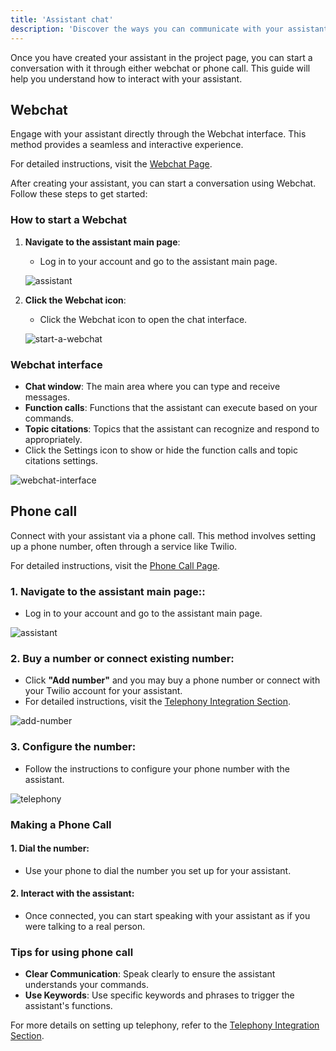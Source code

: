 ```yaml
---
title: 'Assistant chat'
description: 'Discover the ways you can communicate with your assistant using Webchat or phone calls.'
---
```


Once you have created your assistant in the project page, you can start a conversation with it through either webchat or phone call. This guide will help you understand how to interact with your assistant.

## Webchat

Engage with your assistant directly through the Webchat interface. This method provides a seamless and interactive experience.

For detailed instructions, visit the [Webchat Page](./test-webchat).

After creating your assistant, you can start a conversation using Webchat. Follow these steps to get started:

### How to start a Webchat

1. **Navigate to the assistant main page**:
   - Log in to your account and go to the assistant main page.

   ![assistant](/images/02-03-02-01-assistant.png)

2. **Click the Webchat icon**:
   - Click the Webchat icon to open the chat interface.

   ![start-a-webchat](/images/02-03-02-02-start-a-webchat.png)

### Webchat interface

- **Chat window**: The main area where you can type and receive messages.
- **Function calls**: Functions that the assistant can execute based on your commands.
- **Topic citations**: Topics that the assistant can recognize and respond to appropriately.
- Click the Settings icon to show or hide the function calls and topic citations settings.

![webchat-interface](/images/02-03-02-03-webchat-interface.png)

## Phone call

Connect with your assistant via a phone call. This method involves setting up a phone number, often through a service like Twilio.

For detailed instructions, visit the [Phone Call Page](/voice/introduction).

### 1. **Navigate to the assistant main page**::
   - Log in to your account and go to the assistant main page.

   ![assistant](/images/02-03-03-01-assistant.png)

### 2. **Buy a number or connect existing number**:
   - Click **"Add number"** and you may buy a phone number or connect with your Twilio account for your assistant.
   - For detailed instructions, visit the [Telephony Integration Section](/telephony/introduction).

   ![add-number](/images/02-03-03-02-add-number.png)

### 3. **Configure the number**:
   - Follow the instructions to configure your phone number with the assistant.

   ![telephony](/images/02-03-03-03-telephony.png)

### Making a Phone Call

#### 1. **Dial the number**:
   - Use your phone to dial the number you set up for your assistant.

#### 2. **Interact with the assistant**:
   - Once connected, you can start speaking with your assistant as if you were talking to a real person.

### Tips for using phone call

- **Clear Communication**: Speak clearly to ensure the assistant understands your commands.
- **Use Keywords**: Use specific keywords and phrases to trigger the assistant's functions.

For more details on setting up telephony, refer to the [Telephony Integration Section](/telephony/introduction).

